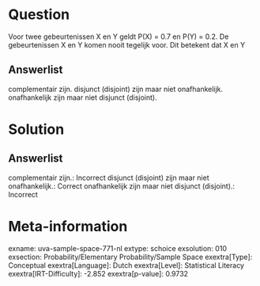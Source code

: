 Question
========

Voor twee gebeurtenissen X en Y geldt P(X) = 0.7 en P(Y) = 0.2. De
gebeurtenissen X en Y komen nooit tegelijk voor. Dit betekent dat X en Y

Answerlist
----------

complementair zijn.
disjunct (disjoint) zijn maar niet onafhankelijk.
onafhankelijk zijn maar niet disjunct (disjoint).

Solution
========

Answerlist
----------

complementair zijn.: Incorrect
disjunct (disjoint) zijn maar niet onafhankelijk.: Correct
onafhankelijk zijn maar niet disjunct (disjoint).: Incorrect

Meta-information
================
exname: uva-sample-space-771-nl
extype: schoice
exsolution: 010
exsection: Probability/Elementary Probability/Sample Space
exextra[Type]: Conceptual
exextra[Language]: Dutch
exextra[Level]: Statistical Literacy
exextra[IRT-Difficulty]: -2.852
exextra[p-value]: 0.9732
